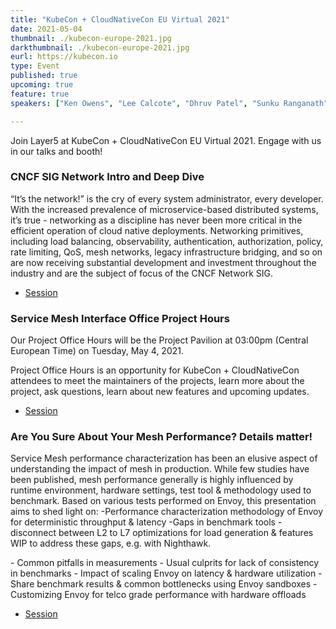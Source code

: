 ```yaml
---
title: "KubeCon + CloudNativeCon EU Virtual 2021"
date: 2021-05-04
thumbnail: ./kubecon-europe-2021.jpg
darkthumbnail: ./kubecon-europe-2021.jpg
eurl: https://kubecon.io
type: Event
published: true
upcoming: true
feature: true
speakers: ["Ken Owens", "Lee Calcote", "Dhruv Patel", "Sunku Ranganath", "Mrittika Ganguli", "Otto van der Schaaf"]

---
```


Join Layer5 at KubeCon + CloudNativeCon EU Virtual 2021. Engage with us in our talks and booth!

<h3>CNCF SIG Network Intro and Deep Dive</h3>
<p> “It’s the network!” is the cry of every system administrator, every developer. With the increased prevalence of microservice-based distributed systems, it’s true - networking as a discipline has never been more critical in the efficient operation of cloud native deployments. Networking primitives, including load balancing, observability, authentication, authorization, policy, rate limiting, QoS, mesh networks, legacy infrastructure bridging, and so on are now receiving substantial development and investment throughout the industry and are the subject of focus of the CNCF Network SIG. </p>
<ul>
  <li><a href="https://kccnceu2021.sched.com/event/ijVr/cncf-sig-network-intro-and-deep-dive-lee-calcote-layer5-ken-owens-fiserv">Session</a></li>
</ul>

<h3>Service Mesh Interface Office Project Hours</h3>
<p>Our Project Office Hours will be the Project Pavilion at 03:00pm (Central European Time) on Tuesday, May 4, 2021.
</p>
<p>Project Office Hours is an opportunity for KubeCon + CloudNativeCon attendees to meet the maintainers of the projects, learn more about the project, ask questions, learn about new features and upcoming updates.</p>
<ul>
  <li><a href="https://kccnceu2021.sched.com/event/ixfD/meet-the-maintainer-service-mesh-interface">Session</a></li>
</ul>

<h3>Are You Sure About Your Mesh Performance? Details matter! </h3>
<p>Service Mesh performance characterization has been an elusive aspect of understanding the impact of mesh in production. While few studies have been published, mesh performance generally is highly influenced by runtime environment, hardware settings, test tool & methodology used to benchmark. Based on various tests performed on Envoy, this presentation aims to shed light on: -Performance characterization methodology of Envoy for deterministic throughput & latency -Gaps in benchmark tools - disconnect between L2 to L7 optimizations for load generation & features WIP to address these gaps, e.g. with Nighthawk.</p>
- Common pitfalls in measurements 
- Usual culprits for lack of consistency in benchmarks 
- Impact of scaling Envoy on latency & hardware utilization 
- Share benchmark results & common bottlenecks using Envoy sandboxes
 - Customizing Envoy for telco grade performance with hardware offloads
<ul>
  <li><a href=" https://servicemeshconeu21.sched.com/event/iSBB/are-you-sure-about-your-mesh-performance-details-matter-otto-van-der-schaaf-red-hat-sunku-ranganath-mrittika-ganguli-intel-corporation?iframe=no">Session</a></li>
</ul>
